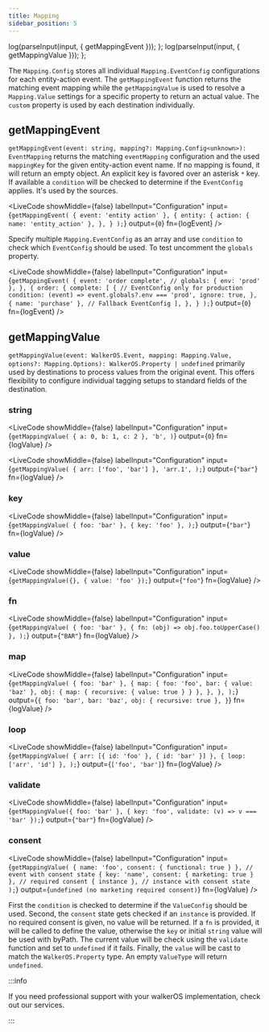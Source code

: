```yaml
---
title: Mapping
sidebar_position: 5
---
```


  log(parseInput(input, { getMappingEvent }));
};
  log(parseInput(input, { getMappingValue }));
};

The `Mapping.Config` stores all
individual&nbsp;<Link to="/docs/destinations/event_mapping#eventconfig">`Mapping.EventConfig`</Link>
configurations for
each&nbsp;<Link to="/docs/getting_started/event-model">entity-action
event</Link>. The&nbsp;<Link to="#getmappingevent">`getMappingEvent`</Link>
function returns the matching event mapping while
the&nbsp;<Link to="#getmappingvalue">`getMappingValue`</Link> is used to resolve
a `Mapping.Value` settings for a specific property to return an actual value.
The `custom` property is used by
each&nbsp;<Link to="/docs/destinations/">destination</Link> individually.

## getMappingEvent

`getMappingEvent(event: string, mapping?: Mapping.Config<unknown>): EventMapping`
returns the matching `eventMapping` configuration and the used `mappingKey` for
the given entity-action event name. If no mapping is found, it will return an
empty object. An explicit key is favored over an asterisk `*` key. If available
a `condition` will be checked to determine if the `EventConfig` applies. It's
used by the&nbsp;<Link to="/docs/sources/">sources</Link>.

<LiveCode
  showMiddle={false}
  labelInput="Configuration"
  input={`getMappingEvent(
    { event: 'entity action' },
    {
      entity: {
        action: { name: 'entity_action' },
      },
    }
  );`}
  output={`0`}
  fn={logEvent}
/>

Specify multiple `Mapping.EventConfig` as an array and use `condition` to check
which `EventConfig` should be used. To test uncomment the `globals` property.

<LiveCode
  showMiddle={false}
  labelInput="Configuration"
  input={`getMappingEvent(
    {
      event: 'order complete',
      // globals: { env: 'prod' },
    },
    {
      order: {
        complete: [
          {
            // EventConfig only for production
            condition: (event) =>
              event.globals?.env === 'prod',
            ignore: true,
          },
          { name: 'purchase' }, // Fallback EventConfig
        ],
      },
    }
  );`}
  output={`0`}
  fn={logEvent}
/>

## getMappingValue

`getMappingValue(event: WalkerOS.Event, mapping: Mapping.Value, options?: Mapping.Options): WalkerOS.Property | undefined`
primarily used by&nbsp;<Link to="/docs/destinations/">destinations</Link> to
process values from the original event. This offers flexibility to configure
individual&nbsp;<Link to="/docs/sources/walkerjs/tagging">tagging setups</Link>
to standard fields of the destination.

### string

<LiveCode
  showMiddle={false}
  labelInput="Configuration"
  input={`getMappingValue(
    { a: 0, b: 1, c: 2 },
    'b',
  )`}
  output={`0`}
  fn={logValue}
/>

<LiveCode
  showMiddle={false}
  labelInput="Configuration"
  input={`getMappingValue(
    { arr: ['foo', 'bar'] },
    'arr.1',
  );`}
  output={`"bar"`}
  fn={logValue}
/>

### key

<LiveCode
  showMiddle={false}
  labelInput="Configuration"
  input={`getMappingValue(
    { foo: 'bar' },
    { key: 'foo' },
  );`}
  output={`"bar"`}
  fn={logValue}
/>

### value

<LiveCode
  showMiddle={false}
  labelInput="Configuration"
  input={`getMappingValue({}, { value: 'foo' });`}
  output={`"foo"`}
  fn={logValue}
/>

### fn

<LiveCode
  showMiddle={false}
  labelInput="Configuration"
  input={`getMappingValue(
    { foo: 'bar' },
    { fn: (obj) => obj.foo.toUpperCase() },
  );`}
  output={`"BAR"`}
  fn={logValue}
/>

### map

<LiveCode
  showMiddle={false}
  labelInput="Configuration"
  input={`getMappingValue(
    { foo: 'bar' },
    {
      map: {
        foo: 'foo',
        bar: { value: 'baz' },
        obj: { map: { recursive: { value: true } } },
      },
    },
  );`}
  output={`{
    foo: 'bar',
    bar: 'baz',
    obj: { recursive: true },
  }`}
  fn={logValue}
/>

### loop

<LiveCode
  showMiddle={false}
  labelInput="Configuration"
  input={`getMappingValue(
    { arr: [{ id: 'foo' }, { id: 'bar' }] },
    { loop: ['arr', 'id'] },
  );`}
  output={`['foo', 'bar']`}
  fn={logValue}
/>

### validate

<LiveCode
  showMiddle={false}
  labelInput="Configuration"
  input={`getMappingValue({ foo: 'bar' }, { key: 'foo', validate: (v) => v === 'bar' });`}
  output={`"bar"`}
  fn={logValue}
/>

### consent

<LiveCode
  showMiddle={false}
  labelInput="Configuration"
  input={`getMappingValue(
    { name: 'foo', consent: { functional: true } }, // event with consent state
    { key: 'name', consent: { marketing: true } }, // required consent
    { instance }, // instance with consent state
  );`}
  output={`undefined (no marketing required consent)`}
  fn={logValue}
/>

First the `condition` is checked to determine if the `ValueConfig` should be
used. Second, the `consent` state gets checked if an `instance` is provided. If
no required consent is given, no value will be returned. If a `fn` is provided,
it will be called to define the value, otherwise the `key` or initial `string`
value will be used
with&nbsp;<Link to="/docs/utils/helper#getbypath">byPath</Link>. The current
value will be check using the `validate` function and set to `undefined` if it
fails. Finally, the `value` will be cast to match the `WalkerOS.Property` type.
An empty `ValueType` will return `undefined`.

:::info

If you need professional support with your walkerOS implementation, check out
our&nbsp;<Link to="/services">services</Link>.

:::
